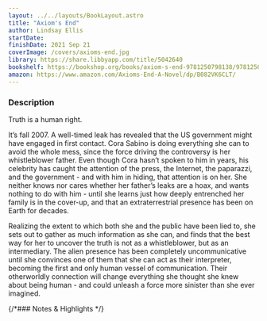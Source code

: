 ```yaml
---
layout: ../../layouts/BookLayout.astro
title: "Axiom's End"
author: Lindsay Ellis
startDate:
finishDate: 2021 Sep 21
coverImage: /covers/axioms-end.jpg
library: https://share.libbyapp.com/title/5042640
bookshelf: https://bookshop.org/books/axiom-s-end-9781250798138/9781250798138
amazon: https://www.amazon.com/Axioms-End-A-Novel/dp/B082VK6CLT/
---
```


<ReadingTime
  startDate  = {frontmatter.startDate}
  finishDate = {frontmatter.finishDate}
/>

### Description
Truth is a human right.

It’s fall 2007. A well-timed leak has revealed that the US government might have engaged in first contact. Cora Sabino is doing everything she can to avoid the whole mess, since the force driving the controversy is her whistleblower father. Even though Cora hasn’t spoken to him in years, his celebrity has caught the attention of the press, the Internet, the paparazzi, and the government - and with him in hiding, that attention is on her. She neither knows nor cares whether her father’s leaks are a hoax, and wants nothing to do with him - until she learns just how deeply entrenched her family is in the cover-up, and that an extraterrestrial presence has been on Earth for decades.

Realizing the extent to which both she and the public have been lied to, she sets out to gather as much information as she can, and finds that the best way for her to uncover the truth is not as a whistleblower, but as an intermediary. The alien presence has been completely uncommunicative until she convinces one of them that she can act as their interpreter, becoming the first and only human vessel of communication. Their otherworldly connection will change everything she thought she knew about being human - and could unleash a force more sinister than she ever imagined.

{/*### Notes & Highlights */}

<BuyBook
  library   = {frontmatter.library}
  bookshelf = {frontmatter.bookshelf}
  amazon    = {frontmatter.amazon}
/>
